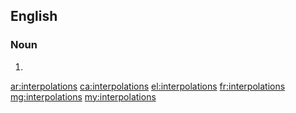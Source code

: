 ==English==

===Noun===
{{head|en|plural}}

# {{plural of|interpolation|lang=en}}

[[ar:interpolations]]
[[ca:interpolations]]
[[el:interpolations]]
[[fr:interpolations]]
[[mg:interpolations]]
[[my:interpolations]]
